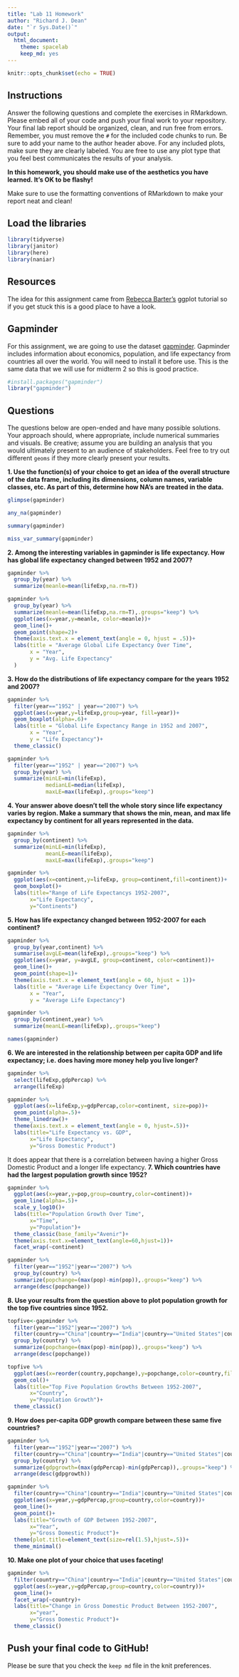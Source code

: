 ```yaml
---
title: "Lab 11 Homework"
author: "Richard J. Dean"
date: "`r Sys.Date()`"
output:
  html_document: 
    theme: spacelab
    keep_md: yes
---
```


```r
knitr::opts_chunk$set(echo = TRUE)
```

## Instructions
Answer the following questions and complete the exercises in RMarkdown. Please embed all of your code and push your final work to your repository. Your final lab report should be organized, clean, and run free from errors. Remember, you must remove the `#` for the included code chunks to run. Be sure to add your name to the author header above. For any included plots, make sure they are clearly labeled. You are free to use any plot type that you feel best communicates the results of your analysis.  

**In this homework, you should make use of the aesthetics you have learned. It's OK to be flashy!**

Make sure to use the formatting conventions of RMarkdown to make your report neat and clean!  

## Load the libraries
```r
library(tidyverse)
library(janitor)
library(here)
library(naniar)
``` 

## Resources
The idea for this assignment came from [Rebecca Barter's](http://www.rebeccabarter.com/blog/2017-11-17-ggplot2_tutorial/) ggplot tutorial so if you get stuck this is a good place to have a look.  

## Gapminder
For this assignment, we are going to use the dataset [gapminder](https://cran.r-project.org/web/packages/gapminder/index.html). Gapminder includes information about economics, population, and life expectancy from countries all over the world. You will need to install it before use. This is the same data that we will use for midterm 2 so this is good practice.
```r
#install.packages("gapminder")
library("gapminder")
```

## Questions
The questions below are open-ended and have many possible solutions. Your approach should, where appropriate, include numerical summaries and visuals. Be creative; assume you are building an analysis that you would ultimately present to an audience of stakeholders. Feel free to try out different `geoms` if they more clearly present your results.  

**1. Use the function(s) of your choice to get an idea of the overall structure of the data frame, including its dimensions, column names, variable classes, etc. As part of this, determine how NA's are treated in the data.**  
```r
glimpse(gapminder)
```
```r
any_na(gapminder)
```
```r
summary(gapminder)
```
```r
miss_var_summary(gapminder)
```

**2. Among the interesting variables in gapminder is life expectancy. How has global life expectancy changed between 1952 and 2007?**
```r
gapminder %>% 
  group_by(year) %>% 
  summarize(meanle=mean(lifeExp,na.rm=T))
```
```r
gapminder %>% 
  group_by(year) %>% 
  summarize(meanle=mean(lifeExp,na.rm=T),.groups="keep") %>% 
  ggplot(aes(x=year,y=meanle, color=meanle))+
  geom_line()+
  geom_point(shape=2)+
  theme(axis.text.x = element_text(angle = 0, hjust = .5))+
  labs(title = "Average Global Life Expectancy Over Time",
       x = "Year",
       y = "Avg. Life Expectancy"
  )
```
**3. How do the distributions of life expectancy compare for the years 1952 and 2007?**
```r
gapminder %>% 
  filter(year=="1952" | year=="2007") %>% 
  ggplot(aes(x=year,y=lifeExp,group=year, fill=year))+
  geom_boxplot(alpha=.6)+
  labs(title = "Global Life Expectancy Range in 1952 and 2007",
       x = "Year",
       y = "Life Expectancy")+
  theme_classic()
```
```r
gapminder %>% 
  filter(year=="1952" | year=="2007") %>% 
  group_by(year) %>% 
  summarize(minLE=min(lifeExp),
            medianLE=median(lifeExp),
            maxLE=max(lifeExp),.groups="keep")
```

**4. Your answer above doesn't tell the whole story since life expectancy varies by region. Make a summary that shows the min, mean, and max life expectancy by continent for all years represented in the data.**
```r
gapminder %>% 
  group_by(continent) %>% 
  summarize(minLE=min(lifeExp),
            meanLE=mean(lifeExp),
            maxLE=max(lifeExp),.groups="keep")
```
```r
gapminder %>% 
  ggplot(aes(x=continent,y=lifeExp, group=continent,fill=continent))+
  geom_boxplot()+
  labs(title="Range of Life Expectancys 1952-2007",
       x="Life Expectancy",
       y="Continents")
```

**5. How has life expectancy changed between 1952-2007 for each continent?**
```r
gapminder %>% 
  group_by(year,continent) %>% 
  summarise(avgLE=mean(lifeExp),.groups="keep") %>% 
  ggplot(aes(x=year, y=avgLE, group=continent, color=continent))+
  geom_line()+
  geom_point(shape=1)+
  theme(axis.text.x = element_text(angle = 60, hjust = 1))+
  labs(title = "Average Life Expectancy Over Time",
       x = "Year",
       y = "Average Life Expectancy")
```
```r
gapminder %>% 
  group_by(continent,year) %>% 
  summarize(meanLE=mean(lifeExp),.groups="keep")
```
```r
names(gapminder)
```

**6. We are interested in the relationship between per capita GDP and life expectancy; i.e. does having more money help you live longer?**
```r
gapminder %>% 
  select(lifeExp,gdpPercap) %>% 
  arrange(lifeExp)
```
```r
gapminder %>% 
  ggplot(aes(x=lifeExp,y=gdpPercap,color=continent, size=pop))+
  geom_point(alpha=.5)+
  theme_linedraw()+
  theme(axis.text.x = element_text(angle = 0, hjust=.5))+
  labs(title="Life Expectancy vs. GDP",
       x="Life Expectancy",
       y="Gross Domestic Product")
```
It does appear that there is a correlation between having a higher Gross Domestic Product and a longer life expectancy.
**7. Which countries have had the largest population growth since 1952?**
```r
gapminder %>% 
  ggplot(aes(x=year,y=pop,group=country,color=continent))+
  geom_line(alpha=.5)+
  scale_y_log10()+
  labs(title="Population Growth Over Time",
       x="Time",
       y="Population")+
  theme_classic(base_family="Avenir")+
  theme(axis.text.x=element_text(angle=60,hjust=1))+
  facet_wrap(~continent)
```
```r
gapminder %>% 
  filter(year=="1952"|year=="2007") %>% 
  group_by(country) %>% 
  summarize(popchange=(max(pop)-min(pop)),.groups="keep") %>% 
  arrange(desc(popchange))
```
**8. Use your results from the question above to plot population growth for the top five countries since 1952.**
```r
topfive<-gapminder %>% 
  filter(year=="1952"|year=="2007") %>%
  filter(country=="China"|country=="India"|country=="United States"|country=="Brazil"|country=="Pakistan") %>% 
  group_by(country) %>% 
  summarize(popchange=(max(pop)-min(pop)),.groups="keep") %>% 
  arrange(desc(popchange))
```
```r
topfive %>% 
  ggplot(aes(x=reorder(country,popchange),y=popchange,color=country,fill=country))+
  geom_col()+
  labs(title="Top Five Population Growths Between 1952-2007",
       x="Country",
       y="Population Growth")+
  theme_classic()
```

**9. How does per-capita GDP growth compare between these same five countries?**
```r
gapminder %>% 
  filter(year=="1952"|year=="2007") %>%
  filter(country=="China"|country=="India"|country=="United States"|country=="Brazil"|country=="Pakistan") %>% 
  group_by(country) %>% 
  summarize(gdpgrowth=(max(gdpPercap)-min(gdpPercap)),.groups="keep") %>% 
  arrange(desc(gdpgrowth))
```
```r
gapminder %>% 
  filter(country=="China"|country=="India"|country=="United States"|country=="Brazil"|country=="Pakistan") %>% 
  ggplot(aes(x=year,y=gdpPercap,group=country,color=country))+
  geom_line()+
  geom_point()+
  labs(title="Growth of GDP Between 1952-2007",
       x="Year",
       y="Gross Domestic Product")+
  theme(plot.title=element_text(size=rel(1.5),hjust=.5))+
  theme_minimal()
```


**10. Make one plot of your choice that uses faceting!**
```r
gapminder %>% 
  filter(country=="China"|country=="India"|country=="United States"|country=="Brazil"|country=="Pakistan") %>% 
  ggplot(aes(x=year,y=gdpPercap,group=country,color=country))+
  geom_line()+
  facet_wrap(~country)+
  labs(title="Change in Gross Domestic Product Between 1952-2007",
       x="year",
       y="Gross Domestic Product")+
  theme_classic()
```


## Push your final code to GitHub!
Please be sure that you check the `keep md` file in the knit preferences. 